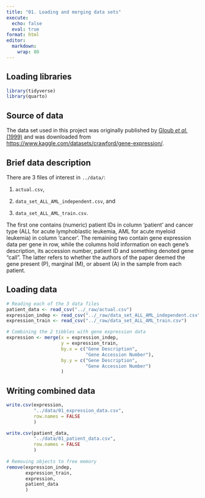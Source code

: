 ```yaml
---
title: "01. Loading and merging data sets"
execute: 
  echo: false
  eval: true
format: html
editor: 
  markdown: 
    wrap: 80
---
```


## Loading libraries

```r
library(tidyverse)
library(quarto)
```

## Source of data

The data set used in this project was originally published by [Gloub *et al.*
(1999)](https://www-science-org.proxy.findit.cvt.dk/doi/10.1126/science.286.5439.531#body-ref-RF14)
and was downloaded from
<https://www.kaggle.com/datasets/crawford/gene-expression/>.

## Brief data description

There are 3 files of interest in `../data/`:

1.  `actual.csv`,

2.  `data_set_ALL_AML_independent.csv`, and

3.  `data_set_ALL_AML_train.csv`.

The first one contains (numeric) patient IDs in column 'patient' and cancer type
(ALL for acute lymphoblastic leukemia, AML for acute myeloid leukemia) in column
'cancer'. The remaining two contain gene expression data per gene in row, while
the columns hold information on each gene's description, its accession number,
patient ID and something denoted gene "call". The latter refers to whether the
authors of the paper deemed the gene present (P), marginal (M), or absent (A) in
the sample from each patient.

## Loading data

```r
# Reading each of the 3 data files
patient_data <- read_csv("../_raw/actual.csv")
expression_indep <- read_csv("../_raw/data_set_ALL_AML_independent.csv")
expression_train <- read_csv("../_raw/data_set_ALL_AML_train.csv")

# Combining the 2 tibbles with gene expression data
expression <- merge(x = expression_indep,
                    y = expression_train,
                    by.x = c("Gene Description",
                             "Gene Accession Number"),
                    by.y = c("Gene Description",
                             "Gene Accession Number")
                    )
```

## Writing combined data

```r
write.csv(expression,
          "../data/01_expression_data.csv",
          row.names = FALSE
          )

write.csv(patient_data,
          "../data/01_patient_data.csv",
          row.names = FALSE
          )
 
# Removing objects to free memory
remove(expression_indep,
       expression_train,
       expression,
       patient_data
       )
```